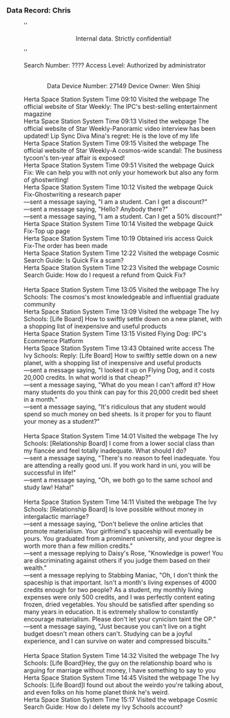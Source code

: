 ===Data Record: Chris===
:''<div align="center">Internal data. Strictly confidential!</div>''
:Search Number: ???? Access Level: Authorized by administrator
:<br /><div align="center">Data Device Number: 27149 Device Owner: Wen Shiqi</div>
:Herta Space Station System Time 09:10 Visited the webpage The official website of Star Weekly: The IPC's best-selling entertainment magazine
:Herta Space Station System Time 09:13 Visited the webpage The official website of Star Weekly-Panoramic video interview has been updated! Lip Sync Diva Mina's regret: He is the love of my life
:Herta Space Station System Time 09:15 Visited the webpage The official website of Star Weekly-A cosmos-wide scandal: The business tycoon's ten-year affair is exposed!
:Herta Space Station System Time 09:51 Visited the webpage Quick Fix: We can help you with not only your homework but also any form of ghostwriting!
:Herta Space Station System Time 10:12 Visited the webpage Quick Fix-Ghostwriting a research paper
:&mdash;sent a message saying, "I am a student. Can I get a discount?"
:&mdash;sent a message saying, "Hello? Anybody there?"
:&mdash;sent a message saying, "I am a student. Can I get a 50% discount?"
:Herta Space Station System Time 10:14 Visited the webpage Quick Fix-Top up page
:Herta Space Station System Time 10:19 Obtained iris access Quick Fix-The order has been made
:Herta Space Station System Time 12:22 Visited the webpage Cosmic Search Guide: Is Quick Fix a scam?
:Herta Space Station System Time 12:23 Visited the webpage Cosmic Search Guide: How do I request a refund from Quick Fix?
:<br /><div align="center">{{Color|keyword|nobold=1|Data Device Number: 25570, Device Owner: Chris}}</div>
:Herta Space Station System Time 13:05 Visited the webpage The Ivy Schools: The cosmos's most knowledgeable and influential graduate community
:Herta Space Station System Time 13:09 Visited the webpage The Ivy Schools: [Life Board] How to swiftly settle down on a new planet, with a shopping list of inexpensive and useful products
:Herta Space Station System Time 13:15 Visited Flying Dog: IPC's Ecommerce Platform
:Herta Space Station System Time 13:43 Obtained write access The Ivy Schools: Reply: [Life Board] How to swiftly settle down on a new planet, with a shopping list of inexpensive and useful products
:&mdash;sent a message saying, "I looked it up on Flying Dog, and it costs 20,000 credits. In what world is that cheap?"
:&mdash;sent a message saying, "What do you mean I can't afford it? How many students do you think can pay for this 20,000 credit bed sheet in a month."
:&mdash;sent a message saying, "It's ridiculous that any student would spend so much money on bed sheets. Is it proper for you to flaunt your money as a student?"
:<br />Herta Space Station System Time 14:01 Visited the webpage The Ivy Schools: [Relationship Board] I come from a lower social class than my fiancée and feel totally inadequate. What should I do?
:&mdash;sent a message saying, "There's no reason to feel inadequate. You are attending a really good uni. If you work hard in uni, you will be successful in life!"
:&mdash;sent a message saying, "Oh, we both go to the same school and study law! Haha!"
:<br />Herta Space Station System Time 14:11 Visited the webpage The Ivy Schools: [Relationship Board] Is love possible without money in intergalactic marriage?
:&mdash;sent a message saying, "Don't believe the online articles that promote materialism. Your girlfriend's spaceship will eventually be yours. You graduated from a prominent university, and your degree is worth more than a few million credits."
:&mdash;sent a message replying to Daisy's Rose, "Knowledge is power! You are discriminating against others if you judge them based on their wealth."
:&mdash;sent a message replying to Stabbing Maniac, "Oh, I don't think the spaceship is that important. Isn't a month's living expenses of 4000 credits enough for two people? As a student, my monthly living expenses were only 500 credits, and I was perfectly content eating frozen, dried vegetables. You should be satisfied after spending so many years in education. It is extremely shallow to constantly encourage materialism. Please don't let your cynicism taint the OP."
:&mdash;sent a message saying, "Just because you can't live on a tight budget doesn't mean others can't. Studying can be a joyful experience, and I can survive on water and compressed biscuits."
:<br />Herta Space Station System Time 14:32 Visited the webpage The Ivy Schools: [Life Board]Hey, the guy on the relationship board who is arguing for marriage without money, I have something to say to you
:Herta Space Station System Time 14:45 Visited the webpage The Ivy Schools: [Life Board]I found out about the weirdo you're talking about, and even folks on his home planet think he's weird.
:Herta Space Station System Time 15:17 Visited the webpage Cosmic Search Guide: How do I delete my Ivy Schools account?
